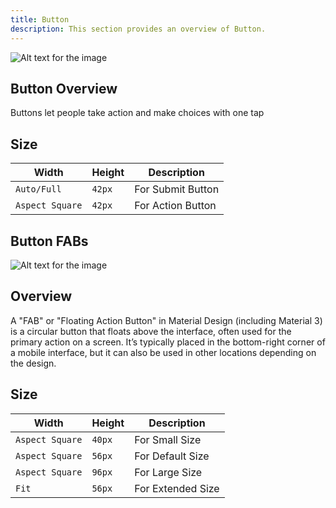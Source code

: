 ```yaml
---
title: Button
description: This section provides an overview of Button.
---
```


![Alt text for the image](https://gitlab.com/unaivan/assets/-/raw/master/energeek/design/mobile/button.webp)

## Button Overview

Buttons let people take action and make choices with one tap

## Size

| Width    | Height   | Description                          |
| ------------ | ------ | ------------------------------------ |
| `Auto/Full`  | `42px` | For Submit Button       |
| `Aspect Square` | `42px` | For Action Button|



## Button FABs

![Alt text for the image](https://gitlab.com/unaivan/assets/-/raw/master/energeek/design/mobile/button-fabs.webp)

## Overview

A "FAB" or "Floating Action Button" in Material Design (including Material 3) is a circular button that floats above the interface, often used for the primary action on a screen. It’s typically placed in the bottom-right corner of a mobile interface, but it can also be used in other locations depending on the design.

## Size

| Width    | Height   | Description                          |
| ------------ | ------ | ------------------------------------ |
| `Aspect Square`  | `40px` | For Small Size       |
| `Aspect Square` | `56px` | For Default Size|
| `Aspect Square` | `96px` | For Large Size|
| `Fit` | `56px` | For Extended Size|